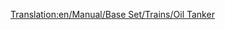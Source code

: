 [[Translation:en/Manual/Base Set/Trains/Oil Tanker]]
{{it/Manuale/Set base/Treni/Vagoni
|Nome=Carro cisterna per petrolio
|Costo=€ 2.342
|Vuoto=24
|Pieno=54
|Pieno2=59
|Pieno3=61
|Capacità1=30.000 litri di petrolio
|Capacità2=35.000 litri di petrolio
|Capacità3=37.000 litri di petrolio
|Immagine1=[[File:it/Manuale/Set base/Treni/VagonePetrolioTeB.png]]
|Immagine2=[[File:it/Manuale/Set base/Treni/VagonePetrolioArB.png]]
|Immagine3=[[File:it/Manuale/Set base/Treni/VagonePetrolioTrB.png]]
|Immagine1m=[[File:it/Manuale/Set base/Treni/VagonePetrolioTeM.png]]
|Immagine2m=[[File:it/Manuale/Set base/Treni/VagonePetrolioArM.png]]
|Immagine3m=[[File:it/Manuale/Set base/Treni/VagonePetrolioTrM.png]]
|ClimaB=9
|ClimaM=9
|Descrizione=I carri cisterna  sono concepiti per contenere liquidi, in questo caso  [[it/Manuale/Set base/Carichi/Petrolio|petrolio]].
}}